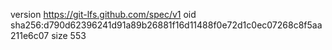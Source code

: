 version https://git-lfs.github.com/spec/v1
oid sha256:d790d62396241d91a89b26881f16d11488f0e72d1c0ec07268c8f5aa211e6c07
size 553
